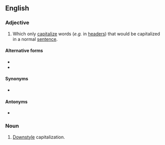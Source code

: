 {{also|down-style|down style}}
==English==

===Adjective===
{{en-adj|-}}

# {{lb|en|typography|capitalization}} Which only [[capitalize]] words (''e.g.'' in [[header]]s) that would be capitalized in a normal [[sentence]].

====Alternative forms====
* {{l|en|down style}}
* {{l|en|down-style}}

====Synonyms====
* {{l|en|sentence case}}

====Antonyms====
* {{l|en|upstyle}}

===Noun===
{{en-noun|-}}
# {{lb|en|typography}} [[#Adjective|Downstyle]] capitalization.